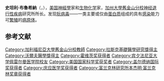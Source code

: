 {{Infobox scientist
|name = 史坦利·布魯希納{{Nobel icon|1997年诺贝尔生理学或医学奖|诺贝尔生理学或医学奖}}
| image = Prusiner 1.JPG
| image_size = 250px
| caption = 布魯希納，2007年
|birth_name=Stanley Benjamin Prusiner
| birth_date = 	{{birth date and age|mf=yes|1942|5|28}}
| birth_place = [[美国|美国]], [[艾奥瓦州|艾奥瓦州]], [[德梅因|德梅因]]
| residence = [[美国|美国]], [[旧金山|旧金山]]
| nationality = 美国
| field = [[神經學|神經學]], [[傳染病|傳染病]]
| work_institution = [[加州大學柏克萊分校|加州大學柏克萊分校]]<br/>[[加州大學舊金山分校|加州大學舊金山分校]](UCSF)
| alma_mater = [[宾夕法尼亚大学|宾夕法尼亚大学]], {{le|宾夕法尼亚大学医学院|University of Pennsylvania School of Medicine}}
| known_for  = [[Prion|Prion]]s<br>[[傳染性海綿狀腦病|傳染性海綿狀腦病]]<br>[[克雅二氏病|克雅二氏病]]
| prizes =   [[Potamkin_Prize|Potamkin Prize]] {{small|(1991)}}<br>[[Dickson_Prize|Dickson Prize]] {{small|(1993)}}<br>[[Richard_Lounsbery_Award|Richard Lounsbery Award]]  {{small|(1993)}}<br>[[拉斯克基础医学研究奖|拉斯克基础医学研究奖]] {{small|(1994)}}<br>[[庆应医学奖|庆应医学奖]] {{small|(1996)}}<br>[[諾貝爾生理學或醫學獎|諾貝爾生理學或醫學獎]] {{small|(1997)}}
|spouse=Sandy Turk Prusiner (2 children)<ref>{{Cite web |url=http://www.nobelprize.org/nobel_prizes/medicine/laureates/1997/prusiner-autobio.html |title=存档副本 |access-date=2015-01-17 |archive-date=2013-06-16 |archive-url=https://web.archive.org/web/20130616122714/http://www.nobelprize.org/nobel_prizes/medicine/laureates/1997/prusiner-autobio.html }}</ref>
}}
'''史坦利·布魯希納'''（{{lang-en|'''Stanley B. Prusiner'''}}，{{bd|1942年|5月28日||}}），[[美国|美国]][[神經學|神經學]]家和[[生物化学|生物化学]]家，[[加州大學舊金山分校|加州大學舊金山分校]][[神经退行性疾病|神经退行性疾病]]研究所所长。发现[[朊病毒|朊病毒]]——一类主要或仅由[[蛋白质|蛋白质]]组成的具有[[感染|感染]]能力可[[繁殖|繁殖]]的[[病原体|病原体]]。

==参考文献==
{{reflist}}

{{沃尔夫医学奖}}
{{諾貝爾生理學或醫學獎獲得者 (1976年－2000年)}}
{{Winners of the National Medal of Science|biological}}
{{加拿大盖尔德纳国际奖获得者}}
{{路易莎·格罗斯·霍维茨奖获得者}}
{{阿尔伯特·拉斯克基础医学研究奖获得者}}
{{富兰克林研究所本杰明·富兰克林奖章获得者}}

{{Authority control}}
{{DEFAULTSORT:Prusiner, Stanley B.}}
[[Category:加利福尼亞大學舊金山分校教師|Category:加利福尼亞大學舊金山分校教師]]
[[Category:拉斯克基礎醫學研究獎得主|Category:拉斯克基礎醫學研究獎得主]]
[[Category:沃爾夫醫學獎得主|Category:沃爾夫醫學獎得主]]
[[Category:霍维茨奖获得者|Category:霍维茨奖获得者]]
[[Category:宾夕法尼亚大学佩雷尔曼医学院校友|Category:宾夕法尼亚大学佩雷尔曼医学院校友]]
[[Category:美国国家科学奖获奖者|Category:美国国家科学奖获奖者]]
[[Category:盖尔德纳国际奖获得者|Category:盖尔德纳国际奖获得者]]
[[Category:庆应医学奖获得者|Category:庆应医学奖获得者]]
[[Category:富兰克林研究所本杰明·富兰克林奖章获得者|Category:富兰克林研究所本杰明·富兰克林奖章获得者]]